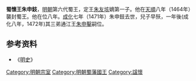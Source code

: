 {{expand|time=2009-07-21T05:21:48+00:00}}
'''蜀懷王朱申鈘'''{{BD|1447年||1471年|catIdx=Z}}，[[明朝|明朝]]第六代蜀王，定王[[朱友垓|朱友垓]]嫡第一子。他在[[天顺_(明朝)|天順]]八年（1464年）襲封蜀王。他在位八年。[[成化|成化]]七年（1471年）朱申鈘去世，兒子早殀，一年後(成化八年，1472年)其三弟通江王[[朱申鑿|朱申鑿]]嗣位。

{{s-start}}
{{s-bef|before=父定王[[朱友垓|朱友垓]]}}
{{s-ttl|title=[[明朝藩王列表_(蜀王系)|明蜀國國王]]|years=1464年－1471年}}
{{s-after|弟惠王[[朱申鑿|朱申鑿]]}}
{{end}}

==参考资料==
*《[[明史|明史]]》

[[Category:明朝宗室|Category:明朝宗室]]
[[Category:明朝蜀藩國王|Category:明朝蜀藩國王]]
[[Category:諡懷|Category:諡懷]]